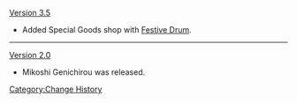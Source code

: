 [[Version 3.5]]
* Added Special Goods shop with [[Festive Drum]].
----
[[Version 2.0]]
* Mikoshi Genichirou was released.
<noinclude>[[Category:Change History]]</noinclude>